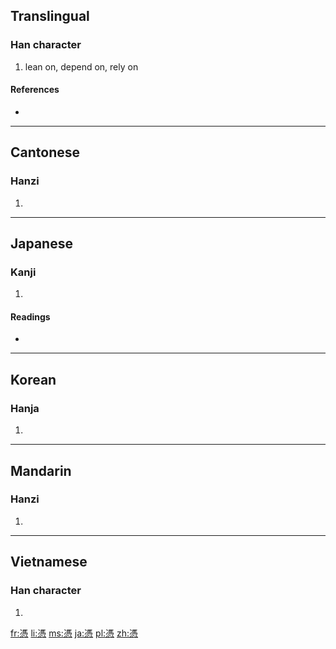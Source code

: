 {{also|凭|凴}}
==Translingual==

===Han character===
{{Han char|rn=61|rad=心|as=12|sn=16|four=3133<sub>2</sub>|canj=戈火心 (IFP)}}

# lean on, depend on, rely on

====References====
* {{Han ref|kx=0402.160|dkj=11210|dj=0742.180|hdz=42351.020|uh=6191|ud=24977|bh=BECC|bd=48844}}

----

==Cantonese==

===Hanzi===
{{yue-hanzi|jyut=|y=pang4|sim=凭}}

# {{defn|Cantonese|sort=心12}}

----

==Japanese==

===Kanji===
{{ja-kanji|grade=|rs=心12}}

# {{defn|Japanese|sort=心12}}

====Readings====
* {{ja-readings|on=[[ひょう]] (hyō)|kun=[[よる]] (yoru), [[たのむ]] (tanomu), [[つく]] (tsuku)}}

----

==Korean==

===Hanja===
{{ko-hanja|hangeul=빙|eumhun=|rv=bing|mr=ping|y=ping}}

# {{defn|Korean|sort=心12}}

----

==Mandarin==

===Hanzi===
{{cmn-hanzi|sim=凭|pin=[[píng]] ([[ping2]])|wg=p'ing<sup>2</sup>}}

# {{defn|Mandarin|sort=心12}}

----

==Vietnamese==

===Han character===
{{vi-hantu|[[bằng]]|rs=心12}}

# {{defn|Vietnamese|sort=心12}}

[[fr:憑]]
[[li:憑]]
[[ms:憑]]
[[ja:憑]]
[[pl:憑]]
[[zh:憑]]